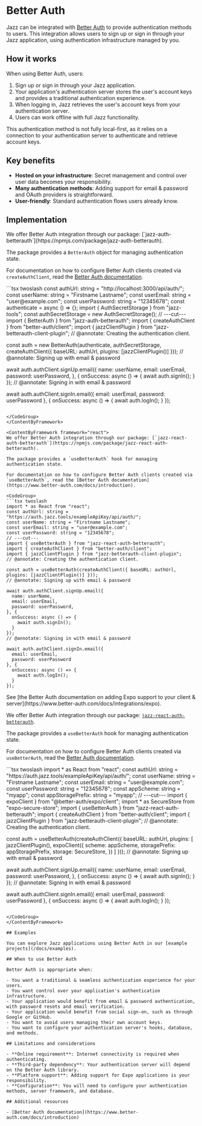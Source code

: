 

# Better Auth

Jazz can be integrated with [Better Auth](https://www.better-auth.com/) to provide authentication methods to users. This integration allows users to sign up or sign in through your Jazz application, using authentication infrastructure managed by you.

## How it works

When using Better Auth, users:

1. Sign up or sign in through your Jazz application.
2. Your application's authentication server stores the user's account keys and provides a traditional authentication experience.
3. When logging in, Jazz retrieves the user's account keys from your authentication server.
4. Users can work offline with full Jazz functionality.

This authentication method is not fully local-first, as it relies on a connection to your authentication server to authenticate and retrieve account keys.

## Key benefits

- **Hosted on your infrastructure**: Secret management and control over user data becomes your responsibility.
- **Many authentication methods**: Adding support for email & password and OAuth providers is straightforward.
- **User-friendly**: Standard authentication flows users already know.

## Implementation

<ContentByFramework framework="vanilla">
We offer Better Auth integration through our package: [`jazz-auth-betterauth`](https://npmjs.com/package/jazz-auth-betterauth).

The package provides a `BetterAuth` object for managing authentication state.

For documentation on how to configure Better Auth clients created via `createAuthClient`, read the [Better Auth documentation](https://www.better-auth.com/docs/introduction).

<CodeGroup>
```tsx twoslash
const authUrl: string = "http://localhost:3000/api/auth/";
const userName: string = "Firstname Lastname";
const userEmail: string = "user@example.com";
const userPassword: string = "12345678";
const authenticate = async () => {};
import { AuthSecretStorage } from "jazz-tools";
const authSecretStorage = new AuthSecretStorage();
// ---cut---
import { BetterAuth } from "jazz-auth-betterauth";
import { createAuthClient } from "better-auth/client";
import { jazzClientPlugin } from "jazz-betterauth-client-plugin";
// @annotate: Creating the authentication client.

const auth = new BetterAuth(authenticate, authSecretStorage, createAuthClient({ baseURL: authUrl, plugins: [jazzClientPlugin()] }));
// @annotate: Signing up with email & password

await auth.authClient.signUp.email({
  name: userName,
  email: userEmail,
  password: userPassword,
}, {
  onSuccess: async () => {
    await auth.signIn();
  }
});
// @annotate: Signing in with email & password

await auth.authClient.signIn.email({
  email: userEmail,
  password: userPassword
}, {
  onSuccess: async () => {
    await auth.logIn();
  }
});
```

</CodeGroup>
</ContentByFramework>

<ContentByFramework framework="react">
We offer Better Auth integration through our package: [`jazz-react-auth-betterauth`](https://npmjs.com/package/jazz-react-auth-betterauth).

The package provides a `useBetterAuth` hook for managing authentication state.

For documentation on how to configure Better Auth clients created via `useBetterAuth`, read the [Better Auth documentation](https://www.better-auth.com/docs/introduction).

<CodeGroup>
```tsx twoslash
import * as React from "react";
const authUrl: string = "https://auth.jazz.tools/exampleApiKey/api/auth/";
const userName: string = "Firstname Lastname";
const userEmail: string = "user@example.com";
const userPassword: string = "12345678";
// ---cut---
import { useBetterAuth } from "jazz-react-auth-betterauth";
import { createAuthClient } from "better-auth/client";
import { jazzClientPlugin } from "jazz-betterauth-client-plugin";
// @annotate: Creating the authentication client.

const auth = useBetterAuth(createAuthClient({ baseURL: authUrl, plugins: [jazzClientPlugin()] }));
// @annotate: Signing up with email & password

await auth.authClient.signUp.email({
  name: userName,
  email: userEmail,
  password: userPassword,
}, {
  onSuccess: async () => {
    await auth.signIn();
  }
});
// @annotate: Signing in with email & password

await auth.authClient.signIn.email({
  email: userEmail,
  password: userPassword
}, {
  onSuccess: async () => {
    await auth.logIn();
  }
});
```

</CodeGroup>
</ContentByFramework>

<ContentByFramework framework="react-native-expo">
See [the Better Auth documentation on adding Expo support to your client & server](https://www.better-auth.com/docs/integrations/expo).

We offer Better Auth integration through our package: [`jazz-react-auth-betterauth`](https://npmjs.com/package/jazz-react-auth-betterauth).

The package provides a `useBetterAuth` hook for managing authentication state.

For documentation on how to configure Better Auth clients created via `useBetterAuth`, read the [Better Auth documentation](https://www.better-auth.com/docs/introduction).

<CodeGroup>
```tsx twoslash
import * as React from "react";
const authUrl: string = "https://auth.jazz.tools/exampleApiKey/api/auth/";
const userName: string = "Firstname Lastname";
const userEmail: string = "user@example.com";
const userPassword: string = "12345678";
const appScheme: string = "myapp";
const appStoragePrefix: string = "myapp";
// ---cut---
import { expoClient } from "@better-auth/expo/client";
import * as SecureStore from "expo-secure-store";
import { useBetterAuth } from "jazz-react-auth-betterauth";
import { createAuthClient } from "better-auth/client";
import { jazzClientPlugin } from "jazz-betterauth-client-plugin";
// @annotate: Creating the authentication client.

const auth = useBetterAuth(createAuthClient({
  baseURL: authUrl,
  plugins: [
    jazzClientPlugin(),
    expoClient({
        scheme: appScheme,
        storagePrefix: appStoragePrefix,
        storage: SecureStore,
    })
  ]
}));
// @annotate: Signing up with email & password

await auth.authClient.signUp.email({
  name: userName,
  email: userEmail,
  password: userPassword,
}, {
  onSuccess: async () => {
    await auth.signIn();
  }
});
// @annotate: Signing in with email & password

await auth.authClient.signIn.email({
  email: userEmail,
  password: userPassword
}, {
  onSuccess: async () => {
    await auth.logIn();
  }
});
```

</CodeGroup>
</ContentByFramework>

## Examples

You can explore Jazz applications using Better Auth in our [example projects](/docs/examples).

## When to use Better Auth

Better Auth is appropriate when:

- You want a traditional & seamless authentication experience for your users.
- You want control over your application's authentication infrastructure.
- Your application would benefit from email & password authentication, with password resets and email verification.
- Your application would benefit from social sign-on, such as through Google or GitHub.
- You want to avoid users managing their own account keys.
- You want to configure your authentication server's hooks, database, and methods.

## Limitations and considerations

- **Online requirement**: Internet connectivity is required when authenticating.
- **Third-party dependency**: Your authentication server will depend on the Better Auth library.
- **Platform support**: Adding support for Expo applications is your responsibility.
- **Configuration**: You will need to configure your authentication methods, server framework, and database.

## Additional resources

- [Better Auth documentation](https://www.better-auth.com/docs/introduction)
